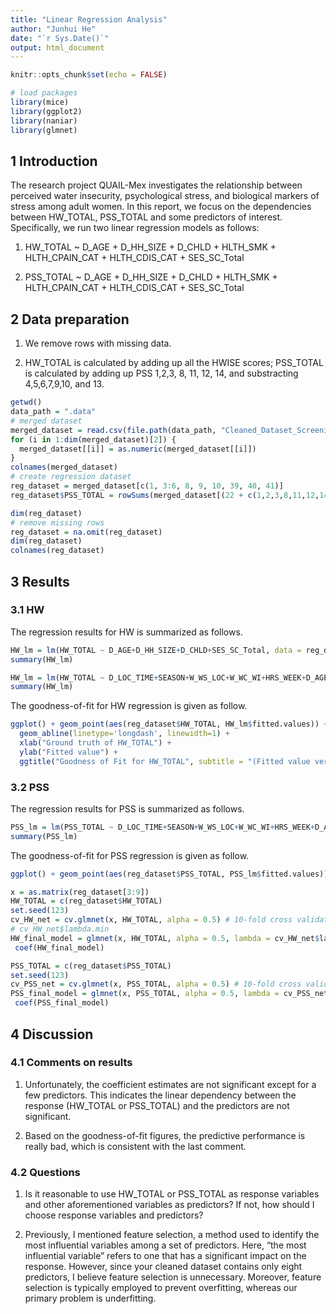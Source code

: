 ```yaml
---
title: "Linear Regression Analysis"
author: "Junhui He"
date: "`r Sys.Date()`"
output: html_document
---
```


```r
knitr::opts_chunk$set(echo = FALSE)
```

```r
# load packages
library(mice)
library(ggplot2)
library(naniar)
library(glmnet)
```

## 1 Introduction

The research project QUAIL-Mex investigates the relationship between perceived water insecurity, psychological stress, and biological markers of stress among adult women. In this report, we focus on the dependencies between HW_TOTAL, PSS_TOTAL and some predictors of interest. Specifically, we run two linear regression models as follows:

1. HW_TOTAL ~ D_AGE + D_HH_SIZE + D_CHLD + HLTH_SMK + HLTH_CPAIN_CAT + HLTH_CDIS_CAT + SES_SC_Total

2. PSS_TOTAL ~ D_AGE + D_HH_SIZE + D_CHLD + HLTH_SMK + HLTH_CPAIN_CAT + HLTH_CDIS_CAT + SES_SC_Total

## 2 Data preparation

1. We remove rows with missing data.

2. HW_TOTAL is calculated by adding up all the HWISE scores; PSS_TOTAL is calculated by adding up PSS 1,2,3, 8, 11, 12, 14, and substracting 4,5,6,7,9,10, and 13.

```r
getwd()
data_path = ".data"
# merged dataset
merged_dataset = read.csv(file.path(data_path, "Cleaned_Dataset_Screening_HWISE_PSS_V2.csv"), stringsAsFactors = FALSE)
for (i in 1:dim(merged_dataset)[2]) {
  merged_dataset[[i]] = as.numeric(merged_dataset[[i]])
}
colnames(merged_dataset)
# create regression dataset
reg_dataset = merged_dataset[c(1, 3:6, 8, 9, 10, 39, 40, 41)]
reg_dataset$PSS_TOTAL = rowSums(merged_dataset[(22 + c(1,2,3,8,11,12,14))]) - rowSums(merged_dataset[(22 + c(4,5,6,7,9,10,13))])

dim(reg_dataset)
# remove missing rows
reg_dataset = na.omit(reg_dataset)
dim(reg_dataset)
colnames(reg_dataset)
```

## 3 Results

### 3.1 HW

The regression results for HW is summarized as follows.

```r
HW_lm = lm(HW_TOTAL ~ D_AGE+D_HH_SIZE+D_CHLD+SES_SC_Total, data = reg_dataset)
summary(HW_lm)
```
```r
HW_lm = lm(HW_TOTAL ~ D_LOC_TIME+SEASON+W_WS_LOC+W_WC_WI+HRS_WEEK+D_AGE+D_HH_SIZE+D_CHLD+SES_SC_Total, data = reg_dataset)
summary(HW_lm)
```


The goodness-of-fit for HW regression is given as follow.

```r
ggplot() + geom_point(aes(reg_dataset$HW_TOTAL, HW_lm$fitted.values)) +
  geom_abline(linetype='longdash', linewidth=1) +
  xlab("Ground truth of HW_TOTAL") + 
  ylab("Fitted value") + 
  ggtitle("Goodness of Fit for HW_TOTAL", subtitle = "(Fitted value versus ground truth for HW_TOTAL)")
```

### 3.2 PSS

The regression results for PSS is summarized as follows.

```r
PSS_lm = lm(PSS_TOTAL ~ D_LOC_TIME+SEASON+W_WS_LOC+W_WC_WI+HRS_WEEK+D_AGE+D_HH_SIZE+D_CHLD+SES_SC_Total+HW_TOTAL, data = reg_dataset)
summary(PSS_lm)
```

The goodness-of-fit for PSS regression is given as follow.


```r
ggplot() + geom_point(aes(reg_dataset$PSS_TOTAL, PSS_lm$fitted.values)) + geom_abline(linetype='longdash', linewidth=1) + xlab("Ground truth of PSS_TOTAL") + ylab("Fitted value") + ggtitle("Goodness of Fit for PSS_TOTAL", subtitle = "(Fitted value versus ground truth for HW_TOTAL)")
```


```r
x = as.matrix(reg_dataset[3:9])
HW_TOTAL = c(reg_dataset$HW_TOTAL)
set.seed(123)
cv_HW_net = cv.glmnet(x, HW_TOTAL, alpha = 0.5) # 10-fold cross validation
# cv_HW_net$lambda.min
HW_final_model = glmnet(x, HW_TOTAL, alpha = 0.5, lambda = cv_HW_net$lambda.min)
 coef(HW_final_model)
```

```r
PSS_TOTAL = c(reg_dataset$PSS_TOTAL)
set.seed(123)
cv_PSS_net = cv.glmnet(x, PSS_TOTAL, alpha = 0.5) # 10-fold cross validation
PSS_final_model = glmnet(x, PSS_TOTAL, alpha = 0.5, lambda = cv_PSS_net$lambda.min)
 coef(PSS_final_model)
```

## 4 Discussion

### 4.1 Comments on results

1. Unfortunately, the coefficient estimates are not significant except for a few predictors. This indicates the linear dependency between the response (HW_TOTAL or PSS_TOTAL) and the predictors are not significant.

2. Based on the goodness-of-fit figures, the predictive performance is really bad, which is consistent with the last comment.

### 4.2 Questions

1. Is it reasonable to use HW_TOTAL or PSS_TOTAL as response variables and other aforementioned variables as predictors? If not, how should I choose response variables and predictors?

2. Previously, I mentioned feature selection, a method used to identify the most influential variables among a set of predictors. Here, "the most influential variable" refers to one that has a significant impact on the response. However, since your cleaned dataset contains only eight predictors, I believe feature selection is unnecessary. Moreover, feature selection is typically employed to prevent overfitting, whereas our primary problem is underfitting.
